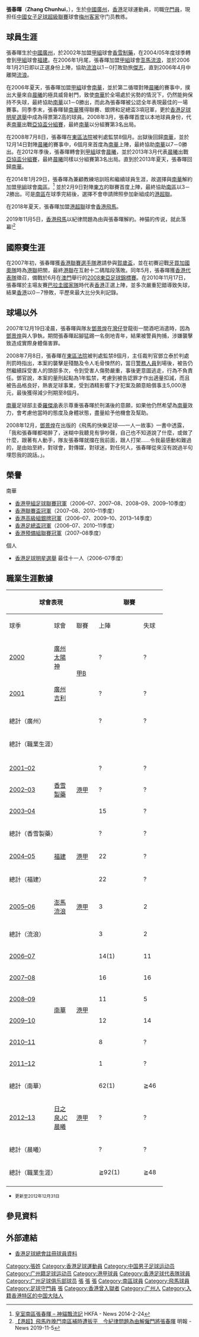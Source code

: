 {{Infobox football biography
| name        = 張春暉 <br> Zhang Chunhui
| image       = Zhangchunhui.JPG
| fullname    = 張春暉
| nickname    = 神貓
| birth_date  = {{birth date and age|1983|3|14}}
| birth_place = [[中國|中國]]，[[廣州|廣州]]
| height      = {{height|m=1.80}}
| position    = [[守門員|守門員]] 
| currentclub =  [[梅州五華|梅州客家]]
| clubnumber  = 23
| years1 = 2000–2004
| clubs1 =  [[廣州恆大淘寶足球俱樂部|廣州吉利]]
| caps1  = 0
| goals1 = 0
| years2 = 2002–2004
| clubs2 = →  [[香雪製藥|香雪製藥]]
| caps2  = 25
| goals2 = 0
| years3 = 2004–2005
| clubs3 =  [[福建體育會|福建]]
| caps3  = 22
| goals3 = 0
| years4 = 2005–2006
| clubs4 =  [[香港流浪足球會|流浪]]
| caps4  = 5
| goals4 = 0
| years5 = 2006–2012
| clubs5 =  [[南華足球隊|南華]]
| caps5  = 113
| goals5 = 0
| years6 = 2012–2013
| clubs6 =  [[晨曦體育會|晨曦]]
| caps6  = 20
| goals6 = 0
| years7 = 2013–2014
| clubs7 =  [[南華足球隊|南華]]
| caps7  = 3
| goals7 = 0
| years8 = 2014
| clubs8 =  [[南區足球會|南區]]
| caps8  = 9
| goals8 = 0
| years9 = 2018
| clubs9 =  [[東區體育會|東區]]
| caps9  = 3
| goals9 = 0
| years10 = 2018–2019
| clubs10 =  [[飛馬足球會|飛馬]]
| caps10  = 7
| goals10 = 0
| years11 = 2019–
| clubs11 =  [[梅州五華|梅州客家]]
| caps11  = 0
| goals11 = 0
| nationalyears1 = 2009–
| nationalteam1  =  [[香港足球代表隊|香港]]
| nationalcaps1  = 8
| nationalgoals1 = 0
}}

'''張春暉'''（'''Zhang Chunhui'''，{{bd|1983年|3月14日|catidx=Z張}}），生於[[中國|中國]][[廣州|廣州]]，[[香港|香港]]足球運動員，司職[[守門員|守門員]]，現担任[[中國女子足球超級聯賽|中國女子足球超級聯賽]]球會[[梅州客家|梅州客家]]守门员教练。

==球員生涯==
張春暉生於[[中國|中國]][[廣州|廣州]]，於2002年加盟[[香港甲組足球聯賽|甲組]]球會[[香雪制藥|香雪制藥]]，在2004/05年度球季轉會到[[香港甲組足球聯賽|甲組]]球會[[福建體育會|福建]]。在2006年1月尾，張春暉加盟[[香港甲組足球聯賽|甲組]]球會[[香港流浪足球會|澎馬流浪]]，並於2006年1月21日即以正選身份上陣，協助[[香港流浪足球會|流浪]]以1－0打敗勁旅[[傑志體育會|傑志]]，直到2006年4月中離開[[香港流浪足球會|流浪]]。

在2006年夏天，張春暉加盟[[香港甲組足球聯賽|甲組]]球會[[南華足球隊|南華]]，並於第二循環對陣[[晨曦體育會|晨曦]]的賽事中，撲出大量來自[[晨曦體育會|晨曦]]的極具威脅射門，致使[[南華足球隊|南華]]於全場處於劣勢的情況下，仍然能夠保持不失球，最終協助[[南華足球隊|南華]]以1－0勝出，而此為張春暉被公認全年表現最佳的一場賽事。同季季末，張春暉替[[南華足球隊|南華]]獲得聯賽、銀牌和足總盃3項冠軍，更於[[香港足球明星選舉|香港足球明星選舉]]中成為得票第2高的球員。2008年3月，張春暉首度以本地球員身份，代表[[南華足球隊|南華]]出戰[[2008年亞洲足協盃|亞協盃分組賽]]，最終[[南華足球隊|南華]]以分組賽第3名出局。

在2008年7月8日，張春暉在[[東區法院|東區法院]]被判處監禁8個月。出獄後回歸[[南華足球隊|南華]]，並於12月14日對陣[[晨曦體育會|晨曦]]的賽事中，6個月來首度為[[南華足球隊|南華]]上陣，最終協助[[南華足球隊|南華]]以7－0勝出。在2012年季後，張春暉轉會到[[香港甲組足球聯賽|甲組]]球會[[晨曦體育會|晨曦]]，並於2013年3月代表[[晨曦體育會|晨曦]]出戰[[2013年亞洲足協盃|亞協盃分組賽]]，最終[[晨曦體育會|晨曦]]同樣以分組賽第3名出局。直到於2013年夏天，張春暉回歸[[南華足球隊|南華]]。

在2014年1月29日，張春暉為兼顧教練培訓班和繼續球員生涯，故選擇與[[南華足球隊|南華]]解約加盟[[香港甲組足球聯賽|甲組]]球會[[南區足球會|南區]]。<ref>[https://www.hkfa.com/news_details/11558 皇室南區張春暉 – 神貓飄流記] {{Wayback|url=https://www.hkfa.com/news_details/11558 |date=20170114121222 }} HKFA - News 2014-2-24</ref> 並於2月9日對陣[[東方足球隊|東方]]的聯賽首度上陣，最終協助[[南區足球會|南區]]以3－2勝出。可是[[南區足球會|南區]]在球季完結後，選擇不會申請牌照參加新組成的[[港超聯|港超聯]]。

在2018年夏天，張春暉加盟[[港超聯|港超聯]]球會[[香港飛馬|香港飛馬]]。

2019年11月5日，[[香港飛馬|香港飛馬]]以紀律問題為由與張春暉解約。神猫的传说，就此落幕!<ref>[https://news.mingpao.com/ins/%E9%AB%94%E8%82%B2/article/20191105/s00006/1572955438314/%E3%80%90%E6%B8%AF%E8%B6%85%E3%80%91%E9%A3%9B%E9%A6%AC%E6%98%A8%E6%99%9A%E9%AC%A5%E5%8D%97%E5%8D%80%E8%A3%9C%E6%99%82%E9%81%AD%E6%89%B3%E5%B9%B3-%E4%BB%8A%E7%B4%80%E5%BE%8B%E5%95%8F%E9%A1%8C%E7%82%BA%E7%94%B1%E8%A7%A3%E5%83%B1%E9%96%80%E5%B0%87%E5%BC%B5%E6%98%A5%E6%9A%89 【港超】飛馬昨晚鬥南區補時遭扳平　今紀律問題為由解僱門將張春暉] {{Wayback|url=https://news.mingpao.com/ins/%E9%AB%94%E8%82%B2/article/20191105/s00006/1572955438314/%E3%80%90%E6%B8%AF%E8%B6%85%E3%80%91%E9%A3%9B%E9%A6%AC%E6%98%A8%E6%99%9A%E9%AC%A5%E5%8D%97%E5%8D%80%E8%A3%9C%E6%99%82%E9%81%AD%E6%89%B3%E5%B9%B3-%E4%BB%8A%E7%B4%80%E5%BE%8B%E5%95%8F%E9%A1%8C%E7%82%BA%E7%94%B1%E8%A7%A3%E5%83%B1%E9%96%80%E5%B0%87%E5%BC%B5%E6%98%A5%E6%9A%89 |date=20201031033829 }} 明報 - News 2019-11-5</ref>

==國際賽生涯==
在2007年初，張春暉獲[[香港聯賽選手隊|香港聯賽選手隊]]邀請參與[[2007年賀歲盃足球賽|賀歲盃]]，並在初賽迎戰[[牙買加國家奧運足球隊|牙買加國奧隊]]時為[[港聯|港聯]]把關，最終[[香港聯賽選手隊|港聯]]在互射十二碼階段落敗。同年5月，張春暉獲[[香港足球代表隊|香港代表隊]]徵召，備戰於6月在[[澳門|澳門]]舉行的[[2008年東亞足球錦標賽|2008東亞足球錦標賽]]。在2010年11月17日，張春暉於主場友賽[[巴拉圭國家足球隊|巴拉圭國家隊]]時代表[[香港足球代表隊|香港]]正選上陣，並多次嚴重犯錯導致失球，結果[[香港足球代表隊|香港]]以0－7慘敗，平歷來最大比分失利記錄。

==球場以外==
2007年12月19日凌晨，張春暉與隊友[[鄧景煌|鄧景煌]]在[[灣仔|灣仔]]登龍街一間酒吧消遣時，因為[[鄧景煌|鄧景煌]]與人爭執，期間張春暉起腳猛踢一名倒地青年，結果被警員拘捕，涉嫌襲擊致造成實際身體傷害罪。

2008年7月8日，張春暉在[[東區法院|東區法院]]被判處監禁8個月，主任裁判官鄧立泰於判處刑罰時指出，本案的襲擊是殘酷及令人毛骨悚然的，當日[[警務人員|警務人員]]到場後，被告仍然繼續踩受害人的頭部多次，令到受害人傷勢嚴重，事後更意圖逃走，行為不負責任。鄧官說，本案的量刑起點為1年監禁，考慮到被告認罪才作出適量扣減，而且被告品格良好，熱衷足球事業，受到酒精影響下才犯案及願意賠償事主5,000港元，最後獲得減少刑期至8個月。

[[南華足球隊|南華]]足球部主委[[羅傑承|羅傑承]]表示尊重張春暉於刑滿後的意願，如果他仍然希望為[[南華足球隊|南華]]效力，會考慮他當時的態度及身體狀態，盡量給予他機會及幫助。

2008年12月，[[鄧景煌|鄧景煌]]在出版的《飛馬的快樂足球──一人一故事》一書中透露，「我和張春暉都喝醉了，迷糊中我聽見有爭吵聲，自己也不知道說了什麼，或做了什麼，跟著有人動手，隊友張春暉就擋在我前面，跟人打架……令我最感動和難過的，是由始至終，對球會，對傳媒，對球迷，對任何人，張春暉從來沒有說過半句埋怨我的說話。」。

==榮譽==
;南華
* [[香港甲組足球聯賽|香港甲組足球聯賽冠軍]]（2006–07、2007–08、2008–09、2009–10季度）
* [[香港聯賽盃|香港聯賽盃冠軍]]（2007–08、2010–11季度）
* [[香港高級組銀牌|香港高級組銀牌冠軍]]（2006–07、2009–10、2013–14季度）
* [[香港足總盃|香港足總盃冠軍]]（2006–07、2010–11季度）
* [[香港預備組聯賽|香港預備組聯賽冠軍]]（2007–08季度）
;個人
* [[香港足球明星選舉|香港足球明星選舉]] 最佳十一人（2006–07季度）

==職業生涯數據==

{| class="wikitable" style="text-align:center"
|-
!colspan="3" width="24%" style="text-valign: center; text-align= center" |球會表現
!colspan="2" width="12%" style="text-align: center" |聯賽
!colspan="2" width="12%" style="text-align: center" |[[中國足協杯|足協杯]]
!colspan="6" rowspan="2" width="24%" style="text-align: center" |
!colspan="2" width="12%" style="text-align: center" |總計
|-
!width="8%" |球季
!width="12%" |球會
!width="4%" |聯賽
!width="6%" |上陣
!width="6%" |失球
!width="6%" |上陣
!width="6%" |失球
!width="6%" |上陣
!width="6%" |失球
|-
|[[2000年中國足球甲級A組聯賽|2000]]||[[廣州恆大足球俱樂部|廣州太陽神]]||rowspan="2"|[[中國足球甲級B組聯賽|甲B]]
|?||?||?||?||colspan="6"|  ||?||?
|-
|[[2001年中國足球甲級A組聯賽|2001]]||[[廣州恆大足球俱樂部|廣州吉利]]
|?||?||?||?||colspan="6"|  ||?||?
|-
!colspan="3"|總計（廣州）||?||?||?||?||colspan="6"|  ||?||?
|-
!colspan="3"|總計（職業生涯）||colspan="2"|  ||?||?||colspan="6"|  ||colspan="2"|
|-
!colspan="3" rowspan="2" width="24%" style="text-valign: center; text-align= center" |
!colspan="2" rowspan="2" width="12%" style="text-align: center" |
!colspan="2" width="12%" style="text-align: center" |[[香港足球高級組銀牌|高級銀牌]]
!colspan="2" width="12%" style="text-align: center" |[[香港聯賽盃|聯賽盃]]
!colspan="2" width="12%" style="text-align: center" |[[香港足總盃|足總盃]]
!colspan="2" width="12%" style="text-align: center" |[[亞洲足協盃|亞協盃]]
!colspan="2" width="12%" style="text-align: center" |總計
|-
!width="6%" |上陣
!width="6%" |失球
!width="6%" |上陣
!width="6%" |失球
!width="6%" |上陣
!width="6%" |失球
!width="6%" |上陣
!width="6%" |失球
!width="6%" |上陣
!width="6%" |失球
|-
|[[2001年－02年香港甲組足球聯賽|2001–02]]||rowspan="3"|[[香雪製藥|香雪製藥]]||rowspan="3"|[[香港甲組足球聯賽|港甲]]
|?||?||?||?||?||?||?||?||colspan="2"|-||?||?
|-
|[[2002年－03年香港甲組足球聯賽|2002–03]]
|?||?||?||?||?||?||?||?||colspan="2"|-||?||?
|-
|[[2003年－04年香港甲組足球聯賽|2003–04]]
|15||?||?||?||?||?||?||?||colspan="2"|-||?||?
|-
!colspan="3"|總計（香雪製藥）||?||?||?||?||?||?||?||?||colspan="2"|-||?||?
|-
|[[2004年－05年香港甲組足球聯賽|2004–05]]||[[福建體育會|福建]]||[[香港甲組足球聯賽|港甲]]
|22||?||?||?||?||?||?||?||colspan="2"|-||?||?
|-
!colspan="3"|總計（福建）||22||?||?||?||?||?||?||?||colspan="2"|-||?||?
|-
|[[2005年－06年香港甲組足球聯賽|2005–06]]||[[香港流浪足球會|澎馬流浪]]||[[香港甲組足球聯賽|港甲]]
|3||2||1||2||0||0||0||0||colspan="2"|-||4||4
|-
!colspan="3"|總計（流浪）||3||2||1||2||0||0||0||0||colspan="2"|-||4||4
|-
|[[2006年－07年香港甲組足球聯賽|2006–07]]||rowspan="6"|[[南華足球隊|南華]]||rowspan="6"|[[香港甲組足球聯賽|港甲]]
|14(1)||11||4||4||5||2||4||4||colspan="2"|-||27(1)||21
|-
|[[2007年－08年香港甲組足球聯賽|2007–08]]
|16||16||2||2||4||4||2||2||5||9||29||33
|-
|[[2008年－09年香港甲組足球聯賽|2008–09]]
|11||5||0||0||1||2||3||4||7||5||22||16
|-
|[[2009年－10年香港甲組足球聯賽|2009–10]]
|12||14||2||2||colspan="2"|-||1||0||8(1)||8||23(1)||24
|-
|[[2010年－11年香港甲組足球聯賽|2010–11]]
|8||?||?||?||colspan="2"|-||?||?||?||?||?||?
|-
|[[2011年－12年香港甲組足球聯賽|2011–12]]
|1||?||?||?||colspan="2"|-||?||?||?||?||?||?
|-
!colspan="3"|總計（南華）||62(1)||≧46||≧8||≧8||≧10||≧8||≧10||≧10||≧20(1)||≧22||≧101(2)||≧94
|-
|[[2012年－13年香港甲組足球聯賽|2012–13]]||rowspan="1"|[[晨曦體育會|日之泉JC晨曦]]||rowspan="1"|[[香港甲組足球聯賽|港甲]]
|?||?||?||?||?||?||?||?||colspan="2"|-||?||?
|-
!colspan="3"|總計（晨曦）||?||?||?||?||?||?||?||?||colspan="2"|-||?||?
|-
!colspan="3"|總計（職業生涯）||≧92(1)||≧48||≧9||≧10||≧10||≧8||≧10||≧10||20(1)||22||≧105(2)||≧98
|-
|}

*<small>更新至2012年12月31日</small>

==參見資料==
<references/>

==外部連結==
* [https://www.hkfa.com/ch/club/2/detail?player=5265 香港足球總會註冊球員資料] {{Wayback|url=https://www.hkfa.com/ch/club/2/detail?player=5265 |date=20190917185955 }}

{{2010年東亞盃香港隊}}
{{DEFAULTSORT:Zhang Chunhui}}
[[Category:張姓|Category:張姓]]
[[Category:香港足球運動員|Category:香港足球運動員]]
[[Category:中国男子足球运动员|Category:中国男子足球运动员]]
[[Category:广州籍足球运动员|Category:广州籍足球运动员]]
[[Category:港甲球員|Category:港甲球員]]
[[Category:香港足球代表隊球員|Category:香港足球代表隊球員]]
[[Category:广州足球俱乐部球员|Category:广州足球俱乐部球员]]
[[Category:福建球員|張]]
[[Category:流浪球員|張]]
[[Category:南華球員|張]]
[[Category:南區球員|Category:南區球員]]
[[Category:飛馬球員|Category:飛馬球員]]
[[Category:足球守門員|Category:足球守門員]]
[[Category:香港罪犯|張]]
[[Category:香港曾入獄者|Category:香港曾入獄者]]
[[Category:广州人|Category:广州人]]
[[Category:入籍香港特区的中国大陆人|Category:入籍香港特区的中国大陆人]]